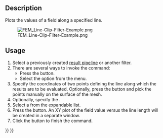 <languages/>

{{Docnav
|[[FEM_PostFilterGlyph|Glyph Filter]]
|[[FEM_PostFilterLinearizedStresses|Stress Linearization Plot]]
|[[FEM_Workbench|FEM]]
|IconL=FEM_PostFilterGlyph.svg
|IconR=FEM_PostFilterLinearizedStresses.svg
|IconC=Workbench_FEM.svg
}}

{{GuiCommand
|Name=FEM PostFilterDataAlongLine
|MenuLocation=Results → Line Clip Filter
|Workbenches=[[FEM_Workbench|FEM]]
|SeeAlso=[[FEM_PostPipelineFromResult|FEM Result pipeline]], [[FEM_tutorial|FEM tutorial]]
}}

==Description==

Plots the values of a field along a specified line.

[[File:FEM_Line-Clip-Filter-Example.png]]

{{Caption|A line clip filter inside a [[FEM_PostFilterClipRegion|Region clip filter]].</br>
The Region clip filter is the semi-transparent object.</br>
The part of the line outside the Region clip filter is set to a value of zero and therefore appears blue.}}

==Usage==

# Select a previously created [[FEM_PostPipelineFromResult|result pipeline]] or another filter.
# There are several ways to invoke the command:
#* Press the {{Button|[[Image:FEM_PostFilterDataAlongLine.svg|16px]] [[FEM_PostFilterDataAlongLine|Line Clip Filter]]}} button.
#* Select the {{MenuCommand|Results → [[Image:FEM_PostFilterDataAlongLine.svg|16px]] Line Clip Filter}} option from the menu.
# Specify the coordinates of two points defining the line along which the results are to be evaluated. Optionally, press the {{Button|Select Points}} button and pick the points manually on the surface of the mesh.
# Optionally, specify the {{MenuCommand|Resolution}}.
# Select a {{MenuCommand|Field}} from the expandable list.
# Press the {{Button|Create Plot}} button. An XY plot of the field value versus the line length will be created in a separate window.
# Click the {{Button|OK}} button to finish the command.


{{Docnav
|[[FEM_PostFilterGlyph|Glyph Filter]]
|[[FEM_PostFilterLinearizedStresses|Stress Linearization Plot]]
|[[FEM_Workbench|FEM]]
|IconL=FEM_PostFilterGlyph.svg
|IconR=FEM_PostFilterLinearizedStresses.svg
|IconC=Workbench_FEM.svg
}}

{{FEM_Tools_navi{{#translation:}}}}
{{Userdocnavi{{#translation:}}}}
